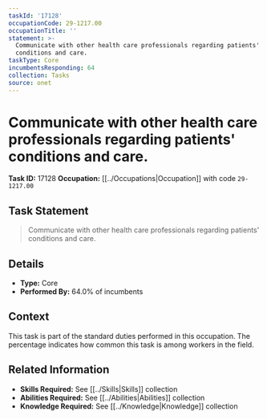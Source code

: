 ```yaml
---
taskId: '17128'
occupationCode: 29-1217.00
occupationTitle: ''
statement: >-
  Communicate with other health care professionals regarding patients'
  conditions and care.
taskType: Core
incumbentsResponding: 64
collection: Tasks
source: onet
---
```

# Communicate with other health care professionals regarding patients' conditions and care.

**Task ID:** 17128
**Occupation:** [[../Occupations|Occupation]] with code `29-1217.00`

## Task Statement

> Communicate with other health care professionals regarding patients' conditions and care.

## Details

- **Type:** Core
- **Performed By:** 64.0% of incumbents

## Context

This task is part of the standard duties performed in this occupation. The percentage indicates how common this task is among workers in the field.

## Related Information

- **Skills Required:** See [[../Skills|Skills]] collection
- **Abilities Required:** See [[../Abilities|Abilities]] collection
- **Knowledge Required:** See [[../Knowledge|Knowledge]] collection
